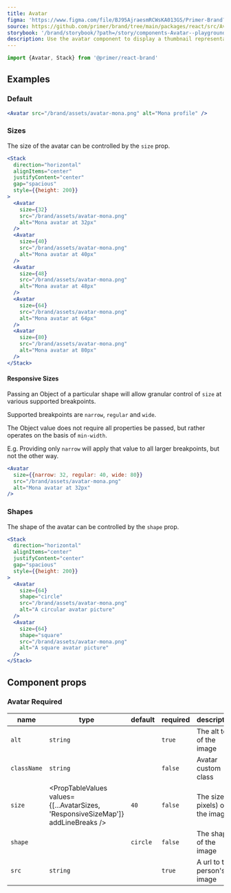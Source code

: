 ```yaml
---
title: Avatar
figma: 'https://www.figma.com/file/BJ95AjraesmRCWsKA013GS/Primer-Brand?node-id=543%3A19830&t=Be91VGjX2BANJnQc-11'
source: https://github.com/primer/brand/tree/main/packages/react/src/Avatar/Avatar.tsx
storybook: '/brand/storybook/?path=/story/components-Avatar--playground'
description: Use the avatar component to display a thumbnail representation of a person.
---
```




```js
import {Avatar, Stack} from '@primer/react-brand'
```

## Examples

### Default

```jsx live
<Avatar src="/brand/assets/avatar-mona.png" alt="Mona profile" />
```

### Sizes

The size of the avatar can be controlled by the `size` prop.

```jsx live
<Stack
  direction="horizontal"
  alignItems="center"
  justifyContent="center"
  gap="spacious"
  style={{height: 200}}
>
  <Avatar
    size={32}
    src="/brand/assets/avatar-mona.png"
    alt="Mona avatar at 32px"
  />
  <Avatar
    size={40}
    src="/brand/assets/avatar-mona.png"
    alt="Mona avatar at 40px"
  />
  <Avatar
    size={48}
    src="/brand/assets/avatar-mona.png"
    alt="Mona avatar at 48px"
  />
  <Avatar
    size={64}
    src="/brand/assets/avatar-mona.png"
    alt="Mona avatar at 64px"
  />
  <Avatar
    size={80}
    src="/brand/assets/avatar-mona.png"
    alt="Mona avatar at 80px"
  />
</Stack>
```

#### Responsive Sizes

Passing an Object of a particular shape will allow granular control of `size` at various supported breakpoints.

Supported breakpoints are `narrow`, `regular` and `wide`.

The Object value does not require all properties be passed, but rather operates on the basis of `min-width`.

E.g. Providing only `narrow` will apply that value to all larger breakpoints, but not the other way.

```jsx live
<Avatar
  size={{narrow: 32, regular: 40, wide: 80}}
  src="/brand/assets/avatar-mona.png"
  alt="Mona avatar at 32px"
/>
```

### Shapes

The shape of the avatar can be controlled by the `shape` prop.

```jsx live
<Stack
  direction="horizontal"
  alignItems="center"
  justifyContent="center"
  gap="spacious"
  style={{height: 200}}
>
  <Avatar
    size={64}
    shape="circle"
    src="/brand/assets/avatar-mona.png"
    alt="A circular avatar picture"
  />
  <Avatar
    size={64}
    shape="square"
    src="/brand/assets/avatar-mona.png"
    alt="A square avatar picture"
  />
</Stack>
```

## Component props

### Avatar <Label>Required</Label>

| name        | type                                                                             | default  | required | description                       |
| ----------- | -------------------------------------------------------------------------------- | -------- | -------- | --------------------------------- |
| `alt`       | `string`                                                                         |          | `true`   | The alt text of the image         |
| `className` | `string`                                                                         |          | `false`  | Avatar custom class               |
| `size`      | <PropTableValues values={[...AvatarSizes, 'ResponsiveSizeMap']} addLineBreaks /> | `40`     | `false`  | The size (in pixels) of the image |
| `shape`     | <PropTableValues values={AvatarShapes} addLineBreaks />                          | `circle` | `false`  | The shape of the image            |
| `src`       | `string`                                                                         |          | `true`   | A url to the person's image       |
